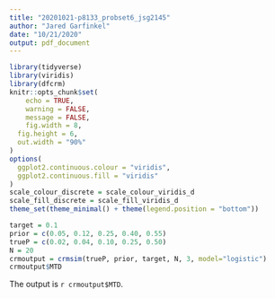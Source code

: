 ```yaml
---
title: "20201021-p8133_probset6_jsg2145"
author: "Jared Garfinkel"
date: "10/21/2020"
output: pdf_document
---
```

```r
library(tidyverse)
library(viridis)
library(dfcrm)
knitr::opts_chunk$set(
	echo = TRUE,
	warning = FALSE,
	message = FALSE,
	fig.width = 8, 
  fig.height = 6,
  out.width = "90%"
)
options(
  ggplot2.continuous.colour = "viridis",
  ggplot2.continuous.fill = "viridis"
)
scale_colour_discrete = scale_colour_viridis_d
scale_fill_discrete = scale_fill_viridis_d
theme_set(theme_minimal() + theme(legend.position = "bottom"))
```

```r
target = 0.1
prior = c(0.05, 0.12, 0.25, 0.40, 0.55)
trueP = c(0.02, 0.04, 0.10, 0.25, 0.50)
N = 20
crmoutput = crmsim(trueP, prior, target, N, 3, model="logistic")
crmoutput$MTD
```

The output is `r crmoutput$MTD`.

